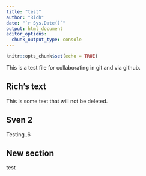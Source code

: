 ```yaml
---
title: "test"
author: "Rich"
date: "`r Sys.Date()`"
output: html_document
editor_options: 
  chunk_output_type: console
---
```


```r
knitr::opts_chunk$set(echo = TRUE)
```

This is a test file for collaborating in git and via github.


## Rich's text ##

This is some text that will not be deleted. 

## Sven 2



Testing..6


## New section ##

test
